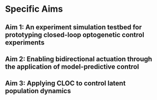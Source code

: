 # Specific Aims

## Aim 1: An experiment simulation testbed for prototyping closed-loop optogenetic control experiments

## Aim 2: Enabling bidirectional actuation through the application of model-predictive control

## Aim 3: Applying CLOC to control latent population dynamics